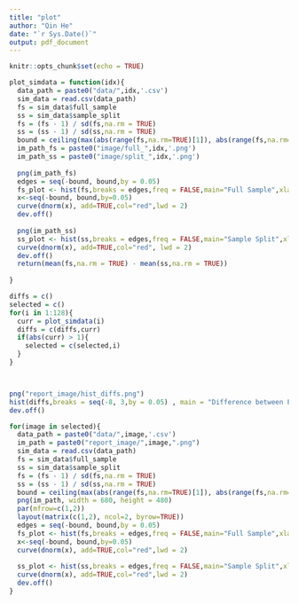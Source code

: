 ```yaml
---
title: "plot"
author: "Qin He"
date: "`r Sys.Date()`"
output: pdf_document
---
```


```r
knitr::opts_chunk$set(echo = TRUE)
```


```r
plot_simdata = function(idx){
  data_path = paste0("data/",idx,'.csv')
  sim_data = read.csv(data_path)
  fs = sim_data$full_sample
  ss = sim_data$sample_split
  fs = (fs - 1) / sd(fs,na.rm = TRUE)
  ss = (ss - 1) / sd(ss,na.rm = TRUE)
  bound = ceiling(max(abs(range(fs,na.rm=TRUE)[1]), abs(range(fs,na.rm=TRUE)[2]), abs(range(ss,na.rm=TRUE)[1]), abs(range(ss,na.rm=TRUE)[2]))) + 1
  im_path_fs = paste0("image/full_",idx,'.png')
  im_path_ss = paste0("image/split_",idx,'.png')
  
  png(im_path_fs)
  edges = seq(-bound, bound,by = 0.05)
  fs_plot <- hist(fs,breaks = edges,freq = FALSE,main="Full Sample",xlab = "")
  x<-seq(-bound, bound,by=0.05)
  curve(dnorm(x), add=TRUE,col="red",lwd = 2)
  dev.off()
  
  png(im_path_ss)
  ss_plot <- hist(ss,breaks = edges,freq = FALSE,main="Sample Split",xlab = "")
  curve(dnorm(x), add=TRUE,col="red", lwd = 2)
  dev.off()
  return(mean(fs,na.rm = TRUE) - mean(ss,na.rm = TRUE))
  
}

diffs = c()
selected = c()
for(i in 1:128){
  curr = plot_simdata(i)
  diffs = c(diffs,curr)
  if(abs(curr) > 1){
    selected = c(selected,i)
  }
}




```
```r

png("report_image/hist_diffs.png")
hist(diffs,breaks = seq(-8, 3,by = 0.05) , main = "Difference between Full Sample and Sample Split")
dev.off()


```



```r
  
for(image in selected){
  data_path = paste0("data/",image,'.csv')
  im_path = paste0("report_image/",image,".png")
  sim_data = read.csv(data_path)
  fs = sim_data$full_sample
  ss = sim_data$sample_split
  fs = (fs - 1) / sd(fs,na.rm = TRUE)
  ss = (ss - 1) / sd(ss,na.rm = TRUE)
  bound = ceiling(max(abs(range(fs,na.rm=TRUE)[1]), abs(range(fs,na.rm=TRUE)[2]), abs(range(ss,na.rm=TRUE)[1]), abs(range(ss,na.rm=TRUE)[2]))) + 1
  png(im_path, width = 680, height = 480)
  par(mfrow=c(1,2))
  layout(matrix(c(1,2), ncol=2, byrow=TRUE))
  edges = seq(-bound, bound,by = 0.05)
  fs_plot <- hist(fs,breaks = edges,freq = FALSE,main="Full Sample",xlab = "")
  x<-seq(-bound, bound,by=0.05)
  curve(dnorm(x), add=TRUE,col="red",lwd = 2)
  
  ss_plot <- hist(ss,breaks = edges,freq = FALSE,main="Sample Split",xlab = "")
  curve(dnorm(x), add=TRUE,col="red",lwd = 2)
  dev.off()
}
```


